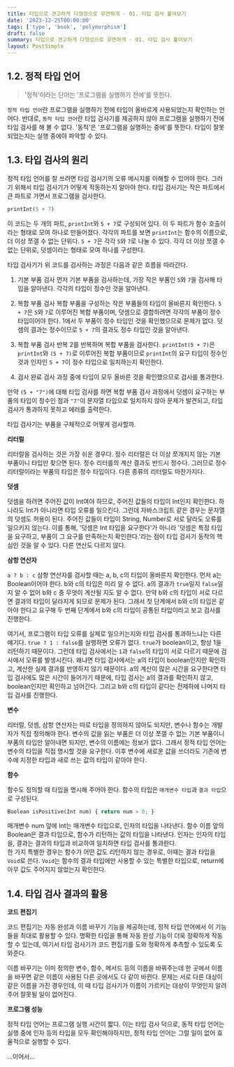 ```yaml
---
title: 타입으로 견고하게 다형성으로 유연하게 - 01. 타입 검사 훑어보기
date: '2023-12-25T00:00:00'
tags: ['type', 'book', 'polymorphism']
draft: false
summary: 타입으로 견고하게 다형성으로 유연하게 - 01. 타입 검사 훑어보기
layout: PostSimple
---
```


## 1.2. 정적 타입 언어

> '정적'이라는 단어는 '프로그램을 실행하기 전에'를 뜻한다.

`정적 타입 언어`란 프로그램을 실행하기 전에 타입이 올바르게 사용되었는지 확인하는 언어다.
반대로, `동적 타입 언어`란 타입 검사기를 제공하지 않아 프로그램을 실행하기 전에 타입 검사를 해 볼 수 없다. '동적'은 '프로그램을 실행하는 중에'를 뜻한다. 타입이 잘못되었는지는 실행 중에야 파악할 수 있다.

## 1.3. 타입 검사의 원리

정적 타입 언어를 잘 쓰려면 타입 검사기의 오류 메시지를 이해할 수 있어야 한다. 그러기 위해서 타입 검사기가 어떻게 작동하는지 알아야 한다. 타입 검사기는 작은 파트에서 큰 파트로 가면서 프로그램을 검사한다.

```python
printInt(5 + 7)
```

이 코드는 두 개의 파트, `printInt`와 `5 + 7`로 구성되어 있다. 이 두 파트가 함수 호출이라는 형태로 모여 하나로 만들어졌다. 각각의 파트를 보면 `printInt`는 함수의 이름으로, 더 이상 쪼갤 수 없는 단위다. `5 + 7`은 각각 `5`와 `7`로 나눌 수 있다. 각각 더 이상 쪼갤 수 없는 단위로, 덧셈이라는 형태로 모여 하나를 구성한다.

타입 검사기가 위 코드를 검사하는 과정은 다음과 같은 흐름을 따라간다.

1. 기본 부품 검사
   먼저 기본 부품을 검사하는데, 가장 작은 부품인 `5`와 `7`을 검사해 타입을 알아낸다. 각각의 타입이 정수인 것을 알아낸다.

2. 복합 부품 검사
   복합 부품을 구성하는 작은 부품들의 타입이 올바른지 확인한다. `5 + 7`은 `5`와 `7`로 이루어진 복합 부품이며, 덧셈으로 결합하려면 각각의 부품이 정수 타입이어야 한다. 1에서 두 부품이 정수 타입인 것을 확인했으므로 문제가 없다. 덧셈의 결과는 정수이므로 `5 + 7`의 결과도 정수 타입인 것을 알아낸다.

3. 복합 부품 검사 반복
   2를 반복하며 복합 부품을 검사한다. `printInt(5 + 7)`은 `printInt`와 `(5 + 7)`로 이루어진 복합 부품이므로 `printInt`의 요구 타입이 정수인 것과 인자인 `5 + 7`이 정수 타입으로 일치하는지 확인한다.

4. 검사 완료
   검사 과정 중에 타입이 모두 올바른 것을 확인했으므로 검사를 통과한다.

만약 `(5 + "7")`에 대해 타입 검사를 하면 복합 부품 검사 과정에서 덧셈이 요구하는 부품의 타입이 정수인 점과 `"7"`이 문자열 타입으로 일치하지 않아 문제가 발견되고, 타입 검사가 통과하지 못하고 에러를 출력한다.

타입 검사기는 부품을 구체적으로 어떻게 검사할까.

**리터럴**

리터럴을 검사하는 것은 가장 쉬운 경우다. 정수 리터럴은 더 이상 쪼개지지 않는 기본 부품이니 타입만 찾으면 된다. 정수 리터를의 계산 결과도 반드시 정수다. 그러므로 정수 리터럴이라는 부품의 타입은 정수 타입이다. 다른 종류의 리터럴도 마찬가지다.

**덧셈**

덧셈을 하려면 주어진 값이 Int여야 하므로, 주어진 값들의 타입이 Int인지 확인한다. 하나라도 Int가 아니라면 타입 오류를 일으킨다. 그런데 자바스크립트 같은 경우는 문자열의 덧셈도 허용이 된다. 주어진 값들이 타입이 String, Number로 서로 달라도 오류를 일으키지 않는다. 이를 통해, '덧셈은 Int 타입을 요구한다'가 아니라 '덧셈은 특정 타입을 요구하고, 부품이 그 요구를 만족하는지 확인한다.'라는 점이 타입 검사기 동작의 핵심인 것을 알 수 있다. 다른 연산도 다르지 않다.

**삼항 연산자**

`a ? b : c` 삼항 연산자를 검사할 때는 a, b, c의 타입이 올바른지 확인한다. 먼저 a는 Boolean이어야 한다. b와 c의 타입은 미리 알 수 없다. a의 결과가 `true`일지 `false`일지 알 수 없어 b와 c 중 무엇이 계산될 지도 알 수 없다. 만약 b와 c의 타입이 서로 다르면 결과의 타입이 달라지게 되므로 문제가 된다. 그래서 첫 단계에서 b와 c의 타입은 같아야 한다고 요구해 두 번째 단계에서 b와 c의 타입이 공통된 타입이라고 보고 검사를 진행한다.

여기서, 프로그램이 타입 오류를 실제로 일으키는지와 타입 검사를 통과하느냐는 다른 얘기다. `true ? 1 : false`를 실행하면 오류가 없다. `true`가 boolean이고, 항상 1을 리턴하기 때문이다. 그런데 타입 검사에서는 `1`과 `false`의 타입이 서로 다르기 때문에 검사에서 오류를 발생시킨다. 왜냐면 타입 검사에서는 a의 타입이 boolean인지만 확인하고, 계산한 실제 결과를 반영하지 않기 때문이다. a의 계산이 많은 시간을 요구한다면 타입 검사에도 많은 시간이 들어가기 때문에, 타입 검사는 a의 결과를 확인하지 않고, boolean인지만 확인하고 넘어간다. 그리고 b와 c의 타입이 같다는 전제하에 나머지 타입 검사를 진행한다.

**변수**

리터럴, 덧셈, 삼항 연산자는 따로 타입을 정의하지 않아도 되지만, 변수나 함수는 개발자가 직접 정의해야 한다. 변수의 값을 읽는 부품은 더 이상 쪼갤 수 없는 기본 부품이니 부품의 타입만 알아내면 되지만, 변수의 이름에는 정보가 없다. 그래서 정적 타입 언어는 변수의 타입을 직접 명시할 것을 요구한다. 이후 변수에 새로운 값을 쓰더라도 기존에 변수에 지정한 타입과 새로 쓰는 값의 타입이 같아야 한다.

**함수**

함수도 정의할 때 타입을 명시해 주어야 한다. 함수의 타입은 `매개변수 타입`과 `결과 타입`으로 구성된다.

```python
Boolean isPositive(Int num) { return num > 0; }
```

매개변수 num 앞에 Int는 매개변수 타입으로, 인자의 타입을 나타낸다. 함수 이름 앞의 Boolean은 결과 타입으로, 함수가 리턴하는 값의 타입을 나타낸다. 인자는 인자의 타입을, 결과는 결과의 타입과 비교하여 일치하면 타입 검사를 통과한다.  
한 가지 특별한 경우는 함수가 어떤 값도 리턴하지 않는 경우로, 이때는 결과 타입을 `Void`로 쓴다. `Void`는 함수의 결과 타입에만 사용할 수 있는 특별한 타입으로, return에 아무 값도 주어지지 않았는지 확인한다.

## 1.4. 타입 검사 결과의 활용

**코드 편집기**

코드 편집기는 자동 완성과 이름 바꾸기 기능을 제공하는데, 정적 타입 언어에서 이 기능들을 최대로 활용할 수 있다. 명확한 타입을 통해 자동 완성 기능이 더욱 정확하게 작동할 수 있는데, 여기서 타입 검사기가 코드 편집기를 도와 정확하게 추측할 수 있도록 도와준다.

이름 바꾸기는 이미 정의한 변수, 함수, 메서드 등의 이름을 바꿔주는데 한 곳에서 이름을 바꾸면 같은 이름이 사용된 다른 곳에서도 다 같이 바뀐다. 문제는 서로 다른 대상이 같은 이름을 가진 경우인데, 이 때 타입 검사기가 이름이 가르키는 대상이 무엇인지 알려주어 잘못될 일이 없어진다.

**프로그램 성능**

정적 타입 언어는 프로그램 실행 시간이 짧다. 이는 타입 검사 덕으로, 동적 타입 언어는 실행 중에 인자 등의 타입을 모두 확인해야하지만, 정적 타입 언어는 그럴 일이 없어 효율적으로 실행할 수 있다.

...이어서...
